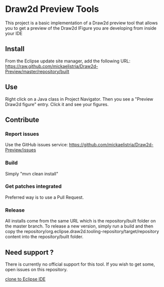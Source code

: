 = Draw2d Preview Tools =

This project is a basic implementation of a Draw2d preview tool that allows you to get a preview of the Draw2d IFigure you are developing from inside your IDE

== Install ==

From the Eclipse update site manager, add the following URL: https://raw.github.com/mickaelistria/Draw2d-Preview/master/repository/built

== Use ==

Right click on a Java class in Project Navigator. Then you see a "Preview Draw2d figure" entry. Click it and see your figures.

== Contribute ==

=== Report issues ===

Use the GitHub issues service: https://github.com/mickaelistria/Draw2d-Preview/issues

=== Build ===

Simply "mvn clean install"

=== Get patches integrated ===

Preferred way is to use a Pull Request.

=== Release ===

All installs come from the same URL which is the repository/built folder on the master branch. To release a new version, simply run a build and then copy the repository/org.eclipse.draw2d.tooling-repository/target/repository content into the repository/built folder.

== Need support ? ==

There is currently no official support for this tool. If you wish to get some, open issues on this repository.

[https://mickaelistria.github.io/redirctToEclipseIDECloneCommand/redirect.html clone to Eclipse IDE]
